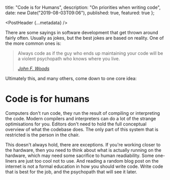 
  title: "Code is for Humans",
  description: "On priorities when writing code",
  date: new Date("2019-08-03T09:06"),
  published: true,
  featured: true
};

<PostHeader {...metadata} />

There are some sayings in software development that get thrown around fairly often. Usually as jokes, but the best jokes are based on reality. One of the more common ones is:

> Always code as if the guy who ends up maintaining your code will be a
> violent psychopath who knows where you live.
>
> <cite>
>   <a href="https://groups.google.com/forum/#!msg/comp.lang.c++/rYCO5yn4lXw/oITtSkZOtoUJ">
>     John F. Woods
>   </a>
> </cite>

Ultimately this, and many others, come down to one core idea:

# Code is for humans

Computers don't run code, they run the result of compiling or interpreting the code. Modern compilers and interpreters can do a lot of the strange optimisations for you. Editors don't need to hold the full conceptual overview of what the codebase does. The only part of this system that is restricted is the person in the chair.

This doesn't always hold, there are exceptions. If you're working closer to the hardware, then you need to think about what is actually running on the hardware, which may need some sacrifice to human readiability. Some one-liners are just too cool not to use. And reading a random blog post on the internet is not a formal education in how you should write code. Write code that is best for the job, and the psychopath that will see it later.

